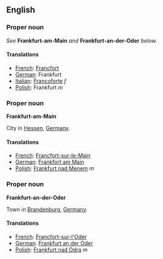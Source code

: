 ==English==

===Proper noun===

''See'' '''Frankfurt-am-Main''' ''and'' '''Frankfurt-an-der-Oder''' ''below.''

====Translations====

*[[French]]: [[Francfort]]
*[[German]]: Frankfurt
*[[Italian]]: [[Francoforte]] ''f''
*[[Polish]]: Frankfurt ''m''

===Proper noun===

'''Frankfurt-am-Main'''

City in [[Hessen]], [[Germany]].


====Translations====

*[[French]]: [[Francfort-sur-le-Main]]
*[[German]]: [[Frankfort am Main]]
*[[Polish]]: [[Frankfurt nad Menem]] ''m''

===Proper noun===

'''Frankfurt-an-der-Oder'''

Town in [[Brandenburg]], [[Germany]].

====Translations====

*[[French]]: [[Francfort-sur-l'Oder]]
*[[German]]: [[Frankfurt an der Oder]]
*[[Polish]]: [[Frankfurt nad Odrą]] ''m''
